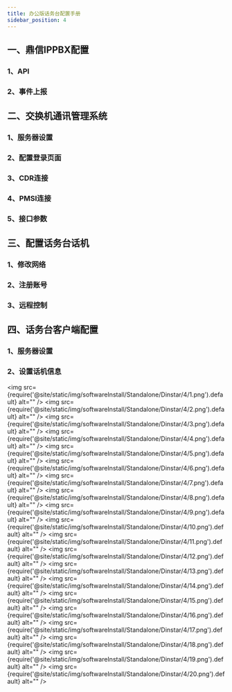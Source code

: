 ```yaml
---
title: 办公版话务台配置手册
sidebar_position: 4
---
```



## 一、鼎信IPPBX配置
### 1、API
### 2、事件上报



## 二、交换机通讯管理系统
### 1、服务器设置
### 2、配置登录页面
### 3、CDR连接
### 4、PMSI连接
### 5、接口参数


## 三、配置话务台话机
### 1、修改网络
### 2、注册账号
### 3、远程控制


## 四、话务台客户端配置
### 1、服务器设置
### 2、设置话机信息





<img src={require('@site/static/img/softwareInstall/Standalone/Dinstar/4/1.png').default} alt=""  />
<img src={require('@site/static/img/softwareInstall/Standalone/Dinstar/4/2.png').default} alt=""  />
<img src={require('@site/static/img/softwareInstall/Standalone/Dinstar/4/3.png').default} alt=""  />
<img src={require('@site/static/img/softwareInstall/Standalone/Dinstar/4/4.png').default} alt=""  />
<img src={require('@site/static/img/softwareInstall/Standalone/Dinstar/4/5.png').default} alt=""  />
<img src={require('@site/static/img/softwareInstall/Standalone/Dinstar/4/6.png').default} alt=""  />
<img src={require('@site/static/img/softwareInstall/Standalone/Dinstar/4/7.png').default} alt=""  />
<img src={require('@site/static/img/softwareInstall/Standalone/Dinstar/4/8.png').default} alt=""  />
<img src={require('@site/static/img/softwareInstall/Standalone/Dinstar/4/9.png').default} alt=""  />
<img src={require('@site/static/img/softwareInstall/Standalone/Dinstar/4/10.png').default} alt=""  />
<img src={require('@site/static/img/softwareInstall/Standalone/Dinstar/4/11.png').default} alt=""  />
<img src={require('@site/static/img/softwareInstall/Standalone/Dinstar/4/12.png').default} alt=""  />
<img src={require('@site/static/img/softwareInstall/Standalone/Dinstar/4/13.png').default} alt=""  />
<img src={require('@site/static/img/softwareInstall/Standalone/Dinstar/4/14.png').default} alt=""  />
<img src={require('@site/static/img/softwareInstall/Standalone/Dinstar/4/15.png').default} alt=""  />
<img src={require('@site/static/img/softwareInstall/Standalone/Dinstar/4/16.png').default} alt=""  />
<img src={require('@site/static/img/softwareInstall/Standalone/Dinstar/4/17.png').default} alt=""  />
<img src={require('@site/static/img/softwareInstall/Standalone/Dinstar/4/18.png').default} alt=""  />
<img src={require('@site/static/img/softwareInstall/Standalone/Dinstar/4/19.png').default} alt=""  />
<img src={require('@site/static/img/softwareInstall/Standalone/Dinstar/4/20.png').default} alt=""  />
